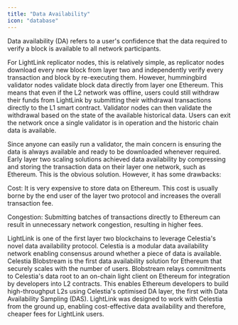 ```yaml
---
title: "Data Availability"
icon: "database"
---
```


Data availability (DA) refers to a user's confidence that the data required to verify a block is available to all network participants.

For LightLink replicator nodes, this is relatively simple, as replicator nodes download every new block from layer two and independently verify every transaction and block by re-executing them. However, hummingbird validator nodes validate block data directly from layer one Ethereum. This means that even if the L2 network was offline, users could still withdraw their funds from LightLink by submitting their withdrawal transactions directly to the L1 smart contract. Validator nodes can then validate the withdrawal based on the state of the available historical data. Users can exit the network once a single validator is in operation and the historic chain data is available.

Since anyone can easily run a validator, the main concern is ensuring the data is always available and ready to be downloaded whenever required. Early layer two scaling solutions achieved data availability by compressing and storing the transaction data on their layer one network, such as Ethereum. This is the obvious solution. However, it has some drawbacks:

Cost: It is very expensive to store data on Ethereum. This cost is usually borne by the end user of the layer two protocol and increases the overall transaction fee.

Congestion: Submitting batches of transactions directly to Ethereum can result in unnecessary network congestion, resulting in higher fees.

LightLink is one of the first layer two blockchains to leverage Celestia's novel data availability protocol. Celestia is a modular data availability network enabling consensus around whether a piece of data is available. Celestia Blobstream is the first data availability solution for Ethereum that securely scales with the number of users. Blobstream relays commitments to Celestia's data root to an on-chain light client on Ethereum for integration by developers into L2 contracts. This enables Ethereum developers to build high-throughput L2s using Celestia's optimised DA layer, the first with Data Availability Sampling (DAS). LightLink was designed to work with Celestia from the ground up, enabling cost-effective data availability and therefore, cheaper fees for LightLink users.
